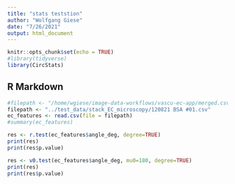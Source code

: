 ```yaml
---
title: "stats teststion"
author: "Wolfgang Giese"
date: "7/26/2021"
output: html_document
---
```


```r
knitr::opts_chunk$set(echo = TRUE)
#library(tidyverse)
library(CircStats)
```

## R Markdown

```r
#filepath <- "/home/wgiese/image-data-workflows/vascu-ec-app/merged.csv"
filepath <- "../test_data/stack_EC_microscopy/120821 BSA #01.csv"
ec_features <- read.csv(file = filepath)
#summary(ec_features)
```

```r
res <- r.test(ec_features$angle_deg, degree=TRUE) 
print(res)
print(res$p.value)

```

```r
res <- v0.test(ec_features$angle_deg, mu0=180, degree=TRUE) 
print(res)
print(res$p.value)

```


